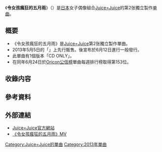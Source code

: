 {{Infobox Single
| Name           = 令女孩瘋狂的五月雨
| Cover          = 五月雨美女がさ乱れる.jpg
| Artist         = [[Juice=Juice|Juice=Juice]]
| Album          = 
| A-side         = 令女孩瘋狂的五月雨
| B-side         = 
| Released       = 2013年6月12日
| Format         = [[单曲|单曲]]
| Recorded       = 2013年<br/>{{JPN}}
| Genre          = [[J-POP|J-POP]]
| Lenght         =
| Label          = [[UP-FRONT_WORKS|UP-FRONT WORKS]]
| Writer         = [[淳君|淳君]]
| Producer       = 淳君
| Certification  = 
| Chart position = * 週榜最高排名第153名 <small>（[[Oricon公信榜|Oricon]]）</small>
| Last single    = [[在我說之前_請抱緊我|在我說之前 請抱緊我]]<br/>（2013年）
| This single    = '''令女孩瘋狂的五月雨'''<br/>（2013年）
| Next single    = [[攀登到天空去!|攀登到天空去!]]<br/>（2013年）
| Misc           =
}}

《'''令女孩瘋狂的五月雨'''》（{{lang|ja|五月雨美女がさ乱れる}}）是[[日本|日本]]女子偶像組合[[Juice=Juice|Juice=Juice]]的第2张獨立製作[[单曲|单曲]]。

== 概要 ==
* 《令女孩瘋狂的五月雨》是[[Juice=Juice|Juice=Juice]]第2张獨立製作單曲。
* 2013年5月5日的「{{lang|ja|ハロプロ研修生 発表会 2013～春の公開実力診断テスト～}}」上先行販售。後宣布於6月12日進行一般發行。
* 此單曲有1個版本「CD ONLY」。
* 在同年6月24日於[[Oricon公信榜|Oricon公信榜]]單曲每週排行榜取得第153位。

== 收錄内容 ==
{{tracklist
| headline        = CD
| title1          = 令女孩瘋狂的五月雨
| writer1         = [[淳君|淳君]]
| arranger1       = [[板垣祐介|板垣祐介]]、[[鈴木俊介|鈴木俊介]]<ref name="mynavi">{{cite web |url=http://news.mynavi.jp/news/2013/05/09/236/ |title=<span lang="ja">［Juice＝Juice］「五月雨美女がさ乱れる」　注目の新人グループが早くも新曲を発表</span> |publisher=Mynavi News |date=2013-05-09 |accessdate=2013-05-13 |language=ja |deadurl=yes |archiveurl=https://archive.is/20130702220819/http://news.mynavi.jp/news/2013/05/09/236/ |archivedate=2013-07-02 }}</ref>
| title2          = 令女孩瘋狂的五月雨（Instrumental）
| writer2         = －
| arranger2       = －
}}

== 參考資料 ==
{{reflist}}

== 外部連結 ==
* [https://web.archive.org/web/20130615093437/http://www.helloproject.com/discography/juicejuice/s_002.html Juice=Juice官方網站]{{ja icon}}
* [http://www.youtube.com/watch?v=YHrpszUthUM 《令女孩瘋狂的五月雨》MV] {{Wayback|url=http://www.youtube.com/watch?v=YHrpszUthUM |date=20130707065403 }}

{{Juice=Juice}}

{{DEFAULTSORT: Samidare Bijo ga Samidareru}}
[[Category:Juice=Juice的單曲|Category:Juice=Juice的單曲]]
[[Category:2013年單曲|Category:2013年單曲]]